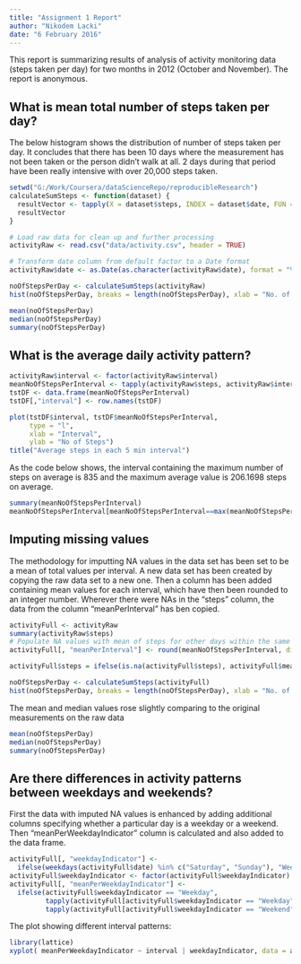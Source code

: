 ```yaml
---
title: "Assignment 1 Report"
author: "Nikodem Lacki"
date: "6 February 2016"
---
```

This report is summarizing results of analysis of activity monitoring data (steps taken per day) for two months in 2012 (October and November).
The report is anonymous.

## What is mean total number of steps taken per day?
The below histogram shows the distribution of number of steps taken per day. It concludes that there has been
10 days where the measurement has not been taken or the person didn't walk at all.
2 days during that period have been really intensive with over 20,000 steps taken.

```r
setwd("G:/Work/Coursera/dataScienceRepo/reproducibleResearch")
calculateSumSteps <- function(dataset) {
  resultVector <- tapply(X = dataset$steps, INDEX = dataset$date, FUN = sum, na.rm = TRUE)
  resultVector
}

# Load raw data for clean up and further processing
activityRaw <- read.csv("data/activity.csv", header = TRUE)

# Transform date column from default factor to a Date format
activityRaw$date <- as.Date(as.character(activityRaw$date), format = "%Y-%m-%d")

noOfStepsPerDay <- calculateSumSteps(activityRaw)
hist(noOfStepsPerDay, breaks = length(noOfStepsPerDay), xlab = "No. of steps per day")
```

```r
mean(noOfStepsPerDay)
median(noOfStepsPerDay)
summary(noOfStepsPerDay)
```

## What is the average daily activity pattern?
```r
activityRaw$interval <- factor(activityRaw$interval)
meanNoOfStepsPerInterval <- tapply(activityRaw$steps, activityRaw$interval, mean, na.rm = TRUE)
tstDF <- data.frame(meanNoOfStepsPerInterval)
tstDF[,"interval"] <- row.names(tstDF)

plot(tstDF$interval, tstDF$meanNoOfStepsPerInterval,
     type = "l",
     xlab = "Interval",
     ylab = "No of Steps")
title("Average steps in each 5 min interval")
```
As the code below shows, the interval containing the maximum number of steps on average is 835 and the maximum
average value is 206.1698 steps on average.
```r
summary(meanNoOfStepsPerInterval)
meanNoOfStepsPerInterval[meanNoOfStepsPerInterval==max(meanNoOfStepsPerInterval)]
```

## Imputing missing values
The methodology for imputting NA values in the data set has been set to be a mean of total values per interval.
A new data set has been created by copying the raw data set to a new one. Then a column has been added
containing mean values for each interval, which have then been rounded to an integer number.
Wherever there were NAs in the "steps" column, the data from the column "meanPerInterval" has ben copied.
```r
activityFull <- activityRaw
summary(activityRaw$steps)
# Populate NA values with mean of steps for other days within the same interval
activityFull[, "meanPerInterval"] <- round(meanNoOfStepsPerInterval, digits = 0)

activityFull$steps = ifelse(is.na(activityFull$steps), activityFull$meanPerInterval, activityFull$steps)
```
```r
noOfStepsPerDay <- calculateSumSteps(activityFull)
hist(noOfStepsPerDay, breaks = length(noOfStepsPerDay), xlab = "No. of steps per day")
```
The mean and median values rose slightly comparing to the original measurements on the raw data
```r
mean(noOfStepsPerDay)
median(noOfStepsPerDay)
summary(noOfStepsPerDay)
```

## Are there differences in activity patterns between weekdays and weekends?
First the data with imputed NA values is enhanced by adding additional columns specifying whether a particular
day is a weekday or a weekend. Then "meanPerWeekdayIndicator" column is calculated and also added to the 
data frame.
```r
activityFull[, "weekdayIndicator"] <-
  ifelse(weekdays(activityFull$date) %in% c("Saturday", "Sunday"), "Weekend", "Weekday")
activityFull$weekdayIndicator <- factor(activityFull$weekdayIndicator)
activityFull[, "meanPerWeekdayIndicator"] <-
  ifelse(activityFull$weekdayIndicator == "Weekday",
         tapply(activityFull[activityFull$weekdayIndicator == "Weekday", ]$steps, activityFull[activityFull$weekdayIndicator == "Weekday", ]$interval, mean),
         tapply(activityFull[activityFull$weekdayIndicator == "Weekend", ]$steps, activityFull[activityFull$weekdayIndicator == "Weekend", ]$interval, mean))
```

The plot showing different interval patterns:
```r
library(lattice)
xyplot( meanPerWeekdayIndicator ~ interval | weekdayIndicator, data = activityFull, layout = c(1, 2), type = "l", xlab = "Interval", ylab = "Number of Steps")
```

